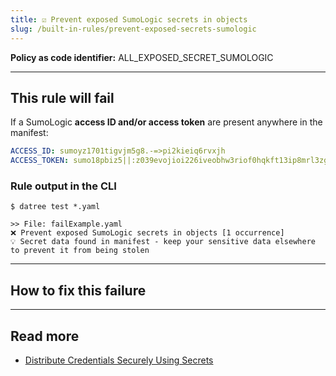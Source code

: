 ```yaml
---
title: ☑️ Prevent exposed SumoLogic secrets in objects
slug: /built-in-rules/prevent-exposed-secrets-sumologic
---
```



<CommonOverview />

**Policy as code identifier:** ALL_EXPOSED_SECRET_SUMOLOGIC

---

## This rule will fail

If a SumoLogic **access ID and/or access token** are present anywhere in the manifest:

```yaml
ACCESS_ID: sumoyz1701tigvjm5g8.-=>pi2kieiq6rvxjh
ACCESS_TOKEN: sumo18pbiz5||:z039evojioi226iveobhw3riof0hqkft13ip8mrl3zgnedf99doa3qwtysa9ijqm`
```

### Rule output in the CLI

```terminal
$ datree test *.yaml

>> File: failExample.yaml
❌ Prevent exposed SumoLogic secrets in objects [1 occurrence]
💡 Secret data found in manifest - keep your sensitive data elsewhere to prevent it from being stolen 
```

---

## How to fix this failure

<CommonHowToFix />

---

## Read more

- [Distribute Credentials Securely Using Secrets](https://kubernetes.io/docs/tasks/inject-data-application/distribute-credentials-secure/)
